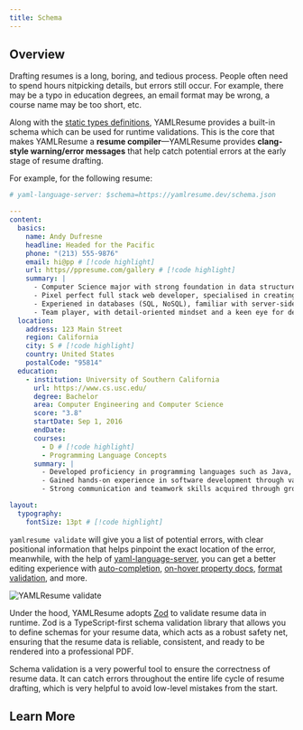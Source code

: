 ```yaml
---
title: Schema
---
```


## Overview

Drafting resumes is a long, boring, and tedious process. People often need to
spend hours nitpicking details, but errors still occur. For example, there may
be a typo in education degrees, an email format may be wrong, a course name may
be too short, etc.

Along with the [static types definitions](/docs/compiler/types), YAMLResume
provides a built-in schema which can be used for runtime validations. This is
the core that makes YAMLResume a **resume compiler**—YAMLResume provides
**clang-style warning/error messages** that help catch potential errors at the
early stage of resume drafting.

For example, for the following resume:

```yml lineNumbers title="invalid-resume.yml"
# yaml-language-server: $schema=https://yamlresume.dev/schema.json

---
content:
  basics:
    name: Andy Dufresne
    headline: Headed for the Pacific
    phone: "(213) 555-9876"
    email: hi@pp # [!code highlight]
    url: https//ppresume.com/gallery # [!code highlight]
    summary: |
      - Computer Science major with strong foundation in data structures, algorithms, and software development
      - Pixel perfect full stack web developer, specialised in creating high-quality, visually appealing websites
      - Experiened in databases (SQL, NoSQL), familiar with server-side technologies (Node.js, Express, etc.)
      - Team player, with detail-oriented mindset and a keen eye for design and user experiences
  location:
    address: 123 Main Street
    region: California
    city: S # [!code highlight]
    country: United States
    postalCode: "95814"
  education:
    - institution: University of Southern California
      url: https://www.cs.usc.edu/
      degree: Bachelor
      area: Computer Engineering and Computer Science
      score: "3.8"
      startDate: Sep 1, 2016
      endDate:
      courses:
        - D # [!code highlight]
        - Programming Language Concepts
      summary: |
        - Developed proficiency in programming languages such as Java, C++, and Python
        - Gained hands-on experience in software development through various projects and assignments
        - Strong communication and teamwork skills acquired through group projects and presentations

layout:
  typography:
    fontSize: 13pt # [!code highlight]
```

`yamlresume validate` will give you a list of potential errors, with clear
positional information that helps pinpoint the exact location of the error,
meanwhile, with the help of
[yaml-language-server](https://github.com/redhat-developer/yaml-language-server),
you can get a better editing experience with
[auto-completion](/docs/compiler/schema/json#auto-completion), [on-hover property
docs](/docs/compiler/schema/json#property-docs), [format
validation](/docs/compiler/schema/json#format-validation), and more.

![YAMLResume validate](./static/images/yamlresume-validate.webp)

Under the hood, YAMLResume adopts [Zod](https://zod.dev) to validate resume data
in runtime. Zod is a TypeScript-first schema validation library that allows you
to define schemas for your resume data, which acts as a robust safety net,
ensuring that the resume data is reliable, consistent, and ready to be rendered
into a professional PDF.

Schema validation is a very powerful tool to ensure the correctness of resume
data. It can catch errors throughout the entire life cycle of resume drafting,
which is very helpful to avoid low-level mistakes from the start.

## Learn More

<Cards>
  <Card
    description="JSON Schema validation"
    href="/docs/compiler/schema/json"
    title="JSON Schema"
  />
  <Card
    description="Zod schema validation"
    href="/docs/compiler/schema/zod"
    title="Zod Schema"
  />
  <Card
    description="YAMLResume CLI validate command"
    href="/docs/cli#validate"
    title="Validate"
  />
</Cards>
